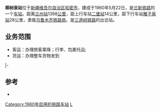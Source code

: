 {{noteTA
|1=zh-cn:始发车次; zh-hk:列車班次;
|2=zh-cn:车次; zh-hk:班次;
}}
{{Infobox China railway station
|车站名称=柳树泉站
|eng_name=Liushuquan Railway Station
|image=
|caption=
|code=42224
|车站位置=[[新疆维吾尔自治区|新疆维吾尔自治区]][[哈密市|哈密市]]
|坐标=
|归属=[[乌鲁木齐铁路局|乌鲁木齐铁路局]]
|线路=[[兰新铁路|兰新铁路]]<br>[[三道岭铁路|三道岭铁路]]
|车站等级=[[四等站_(中铁)|四等站]]
|到发线数目=
|月台数目=
}}

'''柳树泉站'''位于[[新疆维吾尔自治区|新疆维吾尔自治区]][[哈密市|哈密市]]，建成于1960年5月22日，是[[兰新铁路|兰新铁路]]的一个[[铁路车站|车站]]。距离[[兰州站|兰州站]]1398[[公里|公里]]，距上行车站[[二堡站|二堡站]]14公里，距下行车站[[雅子泉站|雅子泉站]]28公里，隶属[[乌鲁木齐铁路局|乌鲁木齐铁路局]]。是[[三道岭铁路|三道岭铁路]]的出岔站。

==业务范围==
*客运：办理旅客乘降；行李、包裹托运;
*货运：办理整车货物发到

{{start rail box|[[中国铁路|中国铁路]]}}
{{s-inop|[[二堡站|二堡站]]}}
{{s-line|[[兰新铁路|兰新铁路]]<br/>←14km 柳树泉站 28km→}}
{{s-inop|[[雅子泉站|雅子泉站]]}}
|-
{{terminus}}
{{s-line|[[三道岭铁路|三道岭铁路]]}}
{{s-inop|[[三道岭煤矿|三道岭煤矿]]}}
{{end box}}

==参考==
{{reflist}}
*{{cite book|author=吴建民|title=中国铁路旅游|publisher=中国地图出版社|year=2002|pages=171页|isbn=7-5031-3000-8}}

{{兰新铁路}}
{{铁路车站小作品}}

[[Category:1960年启用的铁路车站|Category:1960年启用的铁路车站]]
[[Category:哈密市铁路车站|L]]